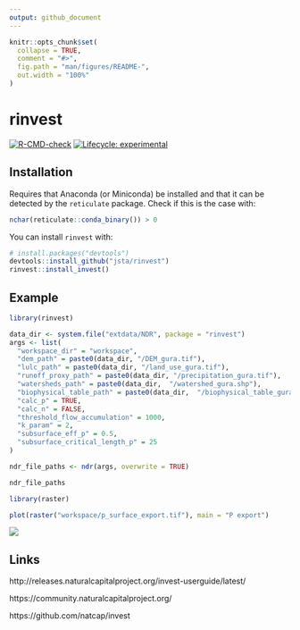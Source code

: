 ```yaml
---
output: github_document
---
```


<!-- README.md is generated from README.Rmd. Please edit that file -->

```r
knitr::opts_chunk$set(
  collapse = TRUE,
  comment = "#>",
  fig.path = "man/figures/README-",
  out.width = "100%"
)
```

# rinvest

<!-- badges: start -->
[![R-CMD-check](https://github.com/jsta/rinvest/workflows/R-CMD-check/badge.svg)](https://github.com/jsta/rinvest/actions) [![Lifecycle: experimental](https://img.shields.io/badge/lifecycle-experimental-orange.svg)](https://www.tidyverse.org/lifecycle/#experimental)
<!-- badges: end -->

## Installation

Requires that Anaconda (or Miniconda) be installed and that it can be detected by the `reticulate` package. Check if this is the case with:

```r
nchar(reticulate::conda_binary()) > 0
```

You can install `rinvest` with:

```r
# install.packages("devtools")
devtools::install_github("jsta/rinvest")
rinvest::install_invest()
```

## Example

```r
library(rinvest)

data_dir <- system.file("extdata/NDR", package = "rinvest")
args <- list(
  "workspace_dir" = "workspace",
  "dem_path" = paste0(data_dir, "/DEM_gura.tif"),
  "lulc_path" = paste0(data_dir, "/land_use_gura.tif"),
  "runoff_proxy_path" = paste0(data_dir, "/precipitation_gura.tif"),
  "watersheds_path" = paste0(data_dir,  "/watershed_gura.shp"),
  "biophysical_table_path" = paste0(data_dir,  "/biophysical_table_gura.csv"),
  "calc_p" = TRUE,
  "calc_n" = FALSE,
  "threshold_flow_accumulation" = 1000,
  "k_param" = 2,
  "subsurface_eff_p" = 0.5,
  "subsurface_critical_length_p" = 25
)

ndr_file_paths <- ndr(args, overwrite = TRUE)
```

```r
ndr_file_paths
```

```r
library(raster)

plot(raster("workspace/p_surface_export.tif"), main = "P export")
```

![](man/figures/README-unnamed-chunk-4-1.png)

## Links

http://releases.naturalcapitalproject.org/invest-userguide/latest/

https://community.naturalcapitalproject.org/

https://github.com/natcap/invest

